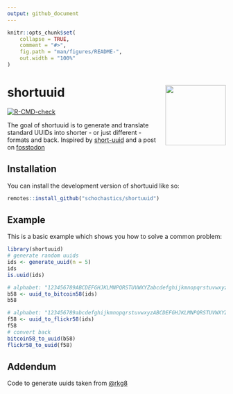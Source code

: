 ```yaml
---
output: github_document
---
```


<!-- README.md is generated from README.Rmd. Please edit that file -->

```r
knitr::opts_chunk$set(
    collapse = TRUE,
    comment = "#>",
    fig.path = "man/figures/README-",
    out.width = "100%"
)
```

# shortuuid <img src="man/figures/logo.png" align="right" height="139" alt="" />

<!-- badges: start -->
[![R-CMD-check](https://github.com/schochastics/shortuuid/actions/workflows/R-CMD-check.yaml/badge.svg)](https://github.com/schochastics/shortuuid/actions/workflows/R-CMD-check.yaml)
<!-- badges: end -->

The goal of shortuuid is to generate and translate standard UUIDs into shorter - or just different - formats and back.
Inspired by [short-uuid](https://www.npmjs.com/package/short-uuid) and a post on [fosstodon](https://fosstodon.org/@josi/112978240064605859)

## Installation

You can install the development version of shortuuid like so:

``` r
remotes::install_github("schochastics/shortuuid")
```

## Example

This is a basic example which shows you how to solve a common problem:

```r
library(shortuuid)
# generate random uuids
ids <- generate_uuid(n = 5)
ids
is.uuid(ids)

# alphabet: "123456789ABCDEFGHJKLMNPQRSTUVWXYZabcdefghijkmnopqrstuvwxyz"
b58 <- uuid_to_bitcoin58(ids)
b58

# alphabet: "123456789abcdefghijkmnopqrstuvwxyzABCDEFGHJKLMNPQRSTUVWXYZ"
f58 <- uuid_to_flickr58(ids)
f58
# convert back
bitcoin58_to_uuid(b58)
flickr58_to_uuid(f58)
```

## Addendum

Code to generate uuids taken from [@rkg8](https://github.com/rkg82/uuid-v4)
